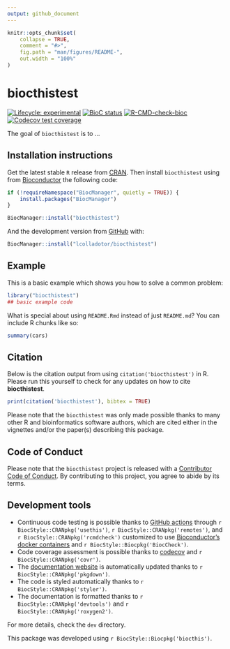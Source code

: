 ```yaml
---
output: github_document
---
```


<!-- README.md is generated from README.Rmd. Please edit that file -->

```r
knitr::opts_chunk$set(
    collapse = TRUE,
    comment = "#>",
    fig.path = "man/figures/README-",
    out.width = "100%"
)
```

# biocthistest

<!-- badges: start -->
[![Lifecycle: experimental](https://img.shields.io/badge/lifecycle-experimental-orange.svg)](https://www.tidyverse.org/lifecycle/#experimental)
[![BioC status](http://www.bioconductor.org/shields/build/release/bioc/biocthistest.svg)](https://bioconductor.org/checkResults/release/bioc-LATEST/biocthistest)
[![R-CMD-check-bioc](https://github.com/lcolladotor/biocthistest/workflows/R-CMD-check-bioc/badge.svg)](https://github.com/lcolladotor/biocthistest/actions)
[![Codecov test coverage](https://codecov.io/gh/lcolladotor/biocthistest/branch/master/graph/badge.svg)](https://codecov.io/gh/lcolladotor/biocthistest?branch=master)
<!-- badges: end -->

The goal of `biocthistest` is to ...

## Installation instructions

Get the latest stable `R` release from [CRAN](http://cran.r-project.org/). Then install `biocthistest` using from [Bioconductor](http://bioconductor.org/) the following code:

```r
if (!requireNamespace("BiocManager", quietly = TRUE)) {
    install.packages("BiocManager")
}

BiocManager::install("biocthistest")
```

And the development version from [GitHub](https://github.com/) with:

```r
BiocManager::install("lcolladotor/biocthistest")
```
## Example

This is a basic example which shows you how to solve a common problem:

```r
library("biocthistest")
## basic example code
```

What is special about using `README.Rmd` instead of just `README.md`? You can include R chunks like so:

```r
summary(cars)
```

## Citation

Below is the citation output from using `citation('biocthistest')` in R. Please
run this yourself to check for any updates on how to cite __biocthistest__.

```r
print(citation('biocthistest'), bibtex = TRUE)
```

Please note that the `biocthistest` was only made possible thanks to many other R and bioinformatics software authors, which are cited either in the vignettes and/or the paper(s) describing this package.

## Code of Conduct

Please note that the `biocthistest` project is released with a [Contributor Code of Conduct](https://contributor-covenant.org/version/2/0/CODE_OF_CONDUCT.html). By contributing to this project, you agree to abide by its terms.

## Development tools

* Continuous code testing is possible thanks to [GitHub actions](https://www.tidyverse.org/blog/2020/04/usethis-1-6-0/)  through `r BiocStyle::CRANpkg('usethis')`, `r BiocStyle::CRANpkg('remotes')`, and `r BiocStyle::CRANpkg('rcmdcheck')` customized to use [Bioconductor's docker containers](https://www.bioconductor.org/help/docker/) and `r BiocStyle::Biocpkg('BiocCheck')`.
* Code coverage assessment is possible thanks to [codecov](https://codecov.io/gh) and `r BiocStyle::CRANpkg('covr')`.
* The [documentation website](http://.github.io/biocthistest) is automatically updated thanks to `r BiocStyle::CRANpkg('pkgdown')`.
* The code is styled automatically thanks to `r BiocStyle::CRANpkg('styler')`.
* The documentation is formatted thanks to `r BiocStyle::CRANpkg('devtools')` and `r BiocStyle::CRANpkg('roxygen2')`.

For more details, check the `dev` directory.

This package was developed using `r BiocStyle::Biocpkg('biocthis')`.


